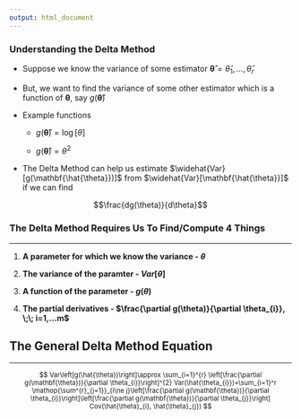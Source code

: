 ---
output: html_document
---

### Understanding the Delta Method

- Suppose we know the variance of some estimator  $\mathbf{\hat{\theta}}=\hat{\theta}_{1},...,\hat{\theta}_{r}$

- But, we want to find the variance of some other estimator which is a function of $\mathbf{\theta}$, say $g(\mathbf{\hat{\theta}})$

- Example functions 

    + $g(\mathbf{\hat{\theta}})=\log[\theta]$

    + $g(\mathbf{\hat{\theta}})=\theta^2$

- The Delta Method can help us estimate $\widehat{Var}[g(\mathbf{\hat{\theta}})]$ from $\widehat{Var}[\mathbf{\hat{\theta}}]$ if we can find

$$\frac{dg(\theta)}{d\theta}$$

### The Delta Method Requires Us To Find/Compute 4 Things

<hr/>

1) <red>__A parameter for which we know the variance - $\theta$__</red>

2) <purple>__The variance of the paramter - $Var[\theta]$__</purple>

2) <blue>__A function of the parameter - $g(\theta)$__</blue>

3) <green>__The partial derivatives - $\frac{\partial g(\theta)}{\partial \theta_{i}}, \;\; i=1,...m$__</green>


## The General Delta Method Equation

<hr/>

<small>
$$ 
Var\left[g(\hat{\theta})\right]\approx \sum_{i=1}^{r} \left[\frac{\partial g(\mathbf{\theta})}{\partial \theta_{i}}\right]^{2} Var(\hat{\theta_{i}})+\sum_{i=1}^r \mathop{\sum^{r}_{j=1}}_{i\ne j}\left[\frac{\partial g(\mathbf{\theta})}{\partial \theta_{i}}\right]\left[\frac{\partial g(\mathbf{\theta})}{\partial \theta_{j}}\right] Cov(\hat{\theta}_{i}, \hat{\theta}_{j})
$$
</small>
